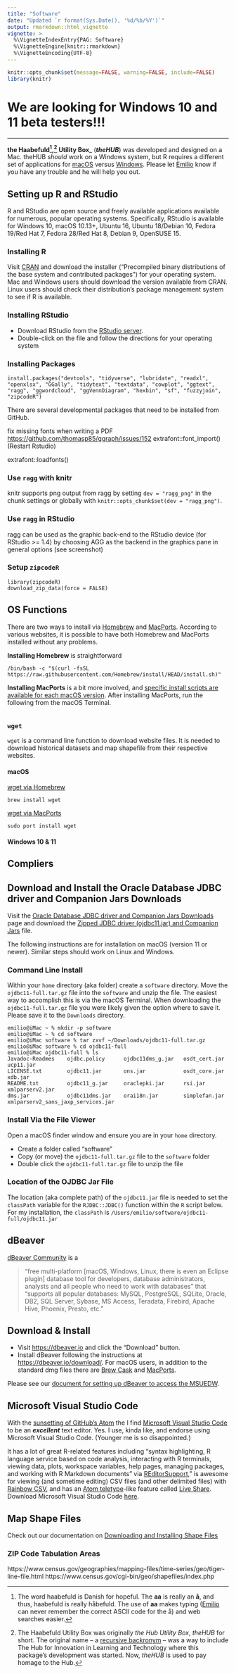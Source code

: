 ```yaml
---
title: "Software"
date: "Updated `r format(Sys.Date(), '%d/%b/%Y')`"
output: rmarkdown::html_vignette
vignette: >
  %\VignetteIndexEntry{PAG: Software}
  %\VignetteEngine{knitr::rmarkdown}
  %\VignetteEncoding{UTF-8}
---
```



```r
knitr::opts_chunk$set(message=FALSE, warning=FALSE, include=FALSE)
library(knitr)
```

# We are looking for Windows 10 and 11 beta testers!!! 

---

**the Haabefuld[^1],[^2] Utility Box**_ (_**theHUB**_) was developed and designed on a Mac. theHUB _should_ work on a Windows system, but R requires a different set of applications for [macOS](https://cran.r-project.org/bin/macosx/RMacOSX-FAQ.html) versus [Windows](https://cran.r-project.org/bin/windows/base/rw-FAQ.html). Please let [Emilio](https://github.com/emilioxavier/) know if you have any trouble and he will help you out.

[^1]: The word haabefuld is Danish for hopeful. The **aa** is really an **å**, and thus, haabefuld is really håbefuld. The use of **aa** makes typing ([Emilio](https://github.com/emilioxavier/) can never remember the correct ASCII code for the å) and web searches easier.
[^2]: The Haabefuld Utility Box was originally _the Hub Utility Box_, _theHUB_ for short. The original name -- a [recursive backronym](https://en.wikipedia.org/wiki/Recursive_acronym) -- was a way to include The Hub for Innovation in Learning and Technology where this package's development was started. Now, _theHUB_ is used to pay homage to the Hub.


## Setting up R and RStudio
R and RStudio are open source and freely available applications available for numerous, popular operating systems. Specifically, RStudio is available for Windows 10, macOS 10.13+, Ubuntu 16, Ubuntu 18/Debian 10, Fedora 19/Red Hat 7, Fedora 28/Red Hat 8, Debian 9, OpenSUSE 15. 



### Installing R

Visit [CRAN](https://cran.r-project.org) and download the installer ("Precompiled binary distributions of the base system and contributed packages") for your operating system. Mac and Windows users should download the version available from CRAN. Linux users should check their distribution's package management system to see if R is available.

### Installing RStudio

- Download RStudio from the [RStudio server](https://www.rstudio.com/products/rstudio/download/).
- Double-click on the file and follow the directions for your operating system


### Installing Packages

```
install.packages("devtools", "tidyverse", "lubridate", "readxl", "openxlsx", "GGally", "tidytext", "textdata", "cowplot", "ggtext", "ragg", "ggwordcloud", "ggVennDiagram", "hexbin", "sf", "fuzzyjoin",
"zipcodeR")
```

There are several developmental packages that need to be installed from GitHub.


fix missing fonts when writing a PDF <https://github.com/thomasp85/ggraph/issues/152> extrafont::font_import() (Restart Rstudio)

extrafont::loadfonts()

### Use `ragg` with knitr

knitr supports png output from ragg by setting `dev = "ragg_png"` in the chunk settings or globally with `knitr::opts_chunk$set(dev = "ragg_png")`.
<!-- `install_github("thomasp85/ggfx")` -->

### Use `ragg` in RStudio

ragg can be used as the graphic back-end to the RStudio device (for RStudio \>= 1.4) by choosing AGG as the backend in the graphics pane in general options (see screenshot)

### Setup `zipcodeR`

```
library(zipcodeR)
download_zip_data(force = FALSE)
```



## OS Functions
There are two ways to install via [Homebrew](https://brew.sh/) and [MacPorts](https://www.macports.org/). According to various websites, it is possible to have both Homebrew and MacPorts installed without any problems.

**Installing Homebrew** is straightforward
```
/bin/bash -c "$(curl -fsSL https://raw.githubusercontent.com/Homebrew/install/HEAD/install.sh)"
```

**Installing MacPorts** is a bit more involved, and [specific install scripts are available for each macOS version](https://www.macports.org/install.php). After installing MacPorts, run the following from the macOS Terminal.
```

```



### `wget`

`wget` is a command line function to download website files. It is needed to download historical datasets and map shapefile from their respective websites.

#### macOS

[wget via Homebrew](https://formulae.brew.sh/formula/wget#default)
```
brew install wget
```

[wget via MacPorts](https://ports.macports.org/port/wget/)
```
sudo port install wget
```


#### Windows 10 & 11


## Compliers


## Download and Install the Oracle Database JDBC driver and Companion Jars Downloads

Visit the [Oracle Database JDBC driver and Companion Jars Downloads](https://www.oracle.com/database/technologies/appdev/jdbc-downloads.html) page and download the [Zipped JDBC driver (ojdbc11.jar) and Companion Jars ](https://download.oracle.com/otn-pub/otn_software/jdbc/218/ojdbc11-full.tar.gz) file.

The following instructions are for installation on macOS (version 11 or newer). Similar steps should work on Linux and Windows.


### Command Line Install

Within your `home` directory (aka folder) create a `software` directory. Move the `ojdbc11-full.tar.gz` file into the `software` and unzip the file. The easiest way to accomplish this is via the macOS Terminal. When downloading the `ojdbc11-full.tar.gz` file you were likely given the option where to save it. Please save it to the `Downloads` directory.

```
emilio@iMac ~ % mkdir -p software
emilio@iMac ~ % cd software
emilio@iMac software % tar zxvf ~/Downloads/ojdbc11-full.tar.gz
emilio@iMac software % cd ojdbc11-full
emilio@iMac ojdbc11-full % ls
Javadoc-Readmes    ojdbc.policy      ojdbc11dms_g.jar   osdt_cert.jar    ucp11.jar
LICENSE.txt        ojdbc11.jar       ons.jar            osdt_core.jar    xdb.jar
README.txt         ojdbc11_g.jar     oraclepki.jar      rsi.jar          xmlparserv2.jar
dms.jar            ojdbc11dms.jar    orai18n.jar        simplefan.jar    xmlparserv2_sans_jaxp_services.jar
```

### Install Via the File Viewer

Open a macOS finder window and ensure you are in your `home` directory.

  - Create a folder called “software”
  - Copy (or move) the `ojdbc11-full.tar.gz` file to the `software` folder
  - Double click the `ojdbc11-full.tar.gz` file to unzip the file


### Location of the OJDBC Jar File

The location (aka complete path) of the `ojdbc11.jar` file is needed to set the `classPath` variable for the `RJDBC::JDBC()` function within the `R` script below. For my installation, the `classPath` is `/Users/emilio/software/ojdbc11-full/ojdbc11.jar`


## dBeaver
[dBeaver Community](https://dbeaver.io) is a 

> "free multi-platform [macOS, Windows, Linux, there is even an Eclipse plugin] database tool for developers, database administrators, analysts and all people who need to work with databases" that "supports all popular databases: MySQL, PostgreSQL, SQLite, Oracle, DB2, SQL Server, Sybase, MS Access, Teradata, Firebird, Apache Hive, Phoenix, Presto, etc."

## Download & Install

 - Visit [https://dbeaver.io](https://dbeaver.io) and click the "Download" button.
 - Install dBeaver following the instructions at [https://dbeaver.io/download/](https://dbeaver.io/download/). For macOS users, in addition to the standard dmg files there are [Brew Cask](https://formulae.brew.sh/cask/dbeaver-community) and [MacPorts](https://ports.macports.org/port/dbeaver-community/summary/).

Please see our [document for setting up dBeaver to access the MSUEDW]().


## Microsoft Visual Studio Code

With the [sunsetting of GitHub's Atom](https://github.blog/2022-06-08-sunsetting-atom/) the I find [Microsoft Visual Studio Code](https://code.visualstudio.com/) to be an _**excellent**_ text editor. Yes. I use, kinda like, and endorse using Microsoft Visual Studio Code. (Younger me is so disappointed.)

It has a lot of great R-related features including "syntax highlighting, R language service based on code analysis, interacting with R terminals, viewing data, plots, workspace variables, help pages, managing packages, and working with R Markdown documents" via [REditorSupport](https://marketplace.visualstudio.com/items?itemName=REditorSupport.r)," is awesome for viewing (and sometime editing) CSV files (and other delimited files) with [Rainbow CSV](https://marketplace.visualstudio.com/items?itemName=mechatroner.rainbow-csv), and has an [Atom teletype](https://teletype.atom.io)-like feature called [Live Share](https://marketplace.visualstudio.com/items?itemName=MS-vsliveshare.vsliveshare). Download Microsoft Visual Studio Code [here](https://code.visualstudio.com/Download).


## Map Shape Files
Check out our documentation on [Downloading and Installing Shape Files]()


### ZIP Code Tabulation Areas 
https://www.census.gov/geographies/mapping-files/time-series/geo/tiger-line-file.html
https://www.census.gov/cgi-bin/geo/shapefiles/index.php



